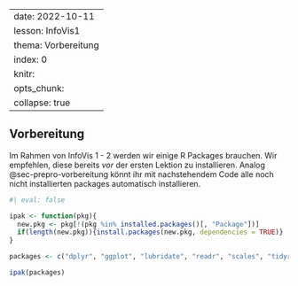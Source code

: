 

---
date: 2022-10-11
lesson: InfoVis1
thema: Vorbereitung
index: 0
knitr:
  opts_chunk: 
    collapse: true
---


## Vorbereitung {#sec-infovis-vorbereitung}

Im Rahmen von InfoVis 1 - 2 werden wir einige R Packages brauchen. Wir empfehlen, diese bereits *vor* der ersten Lektion zu installieren. Analog @sec-prepro-vorbereitung könnt ihr mit nachstehendem Code alle noch nicht installierten packages automatisch installieren.

```r
#| eval: false

ipak <- function(pkg){
  new.pkg <- pkg[!(pkg %in% installed.packages()[, "Package"])]
  if(length(new.pkg)){install.packages(new.pkg, dependencies = TRUE)}
}

packages <- c("dplyr", "ggplot", "lubridate", "readr", "scales", "tidyr")

ipak(packages)

```